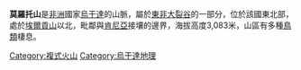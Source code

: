 {{Infobox mountain
| Name = 莫羅托山
| Photo = Mount Moroto from the West side.JPG
| photo_caption = 
| Elevation = 3,083米
| elevation_ref = 
| Prominence = 1,818米
| prominence_ref = 
| listing = 
| location = {{flag|Uganda}}
| range = 
| coordinates = 
| topo = 
| type = 
| age = 
| last_eruption = 
| first_ascent = 
| easiest_route = 
}}
'''莫羅托山'''是[[非洲|非洲]]國家[[烏干達|烏干達]]的山脈，屬於[[東非大裂谷|東非大裂谷]]的一部分，位於該國東北部，處於[[埃爾貢山|埃爾貢山]]以北，毗鄰與[[肯尼亞|肯尼亞]]接壤的邊界，海拔高度3,083米，山區有多種[[鳥類|鳥類]]棲息。

{{Coord|2|32|N|34|45|E|display=title}}

[[Category:複式火山|Category:複式火山]]
[[Category:烏干達地理|Category:烏干達地理]]

{{Uganda-stub}}